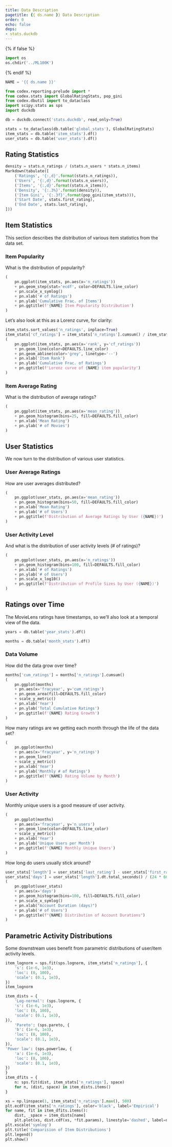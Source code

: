 ```yaml
---
title: Data Description
pagetitle: {{ ds.name }} Data Description
order: 0
echo: false
deps:
- stats.duckdb
---
```


{% if false %}
```python
import os
os.chdir('../ML100K')
```
{% endif %}

```python
NAME = '{{ ds.name }}'
```

```python
from codex.reporting.prelude import *
from codex.stats import GlobalRatingStats, pop_gini
from codex.dbutil import to_dataclass
import scipy.stats as sps
import duckdb
```


```python
db = duckdb.connect('stats.duckdb', read_only=True)
```

```python
stats = to_dataclass(db.table('global_stats'), GlobalRatingStats)
item_stats = db.table('item_stats').df()
user_stats = db.table('user_stats').df()
```


## Rating Statistics

```python
density = stats.n_ratings / (stats.n_users * stats.n_items)
Markdown(tabulate([
    ('Ratings', '{:,d}'.format(stats.n_ratings)),
    ('Users', '{:,d}'.format(stats.n_users)),
    ('Items', '{:,d}'.format(stats.n_items)),
    ('Density', '{:.3%}'.format(density)),
    ('Item Gini', '{:.3f}'.format(pop_gini(item_stats))),
    ('Start Date', stats.first_rating),
    ('End Date', stats.last_rating),
]))
```

## Item Statistics

This section describes the distribution of various item statistics from the data set.

### Item Popularity

What is the distribution of popularity?

```python
(
    pn.ggplot(item_stats, pn.aes(x='n_ratings'))
    + pn.geom_step(stat='ecdf', color=DEFAULTS.line_color)
    + pn.scale_x_symlog()
    + pn.xlab('# of Ratings')
    + pn.ylab('Cumulative Frac. of Items')
    + pn.ggtitle(f'{NAME} Item Popularity Distribution')
)
```

Let's also look at this as a Lorenz curve, for clarity:

```python
item_stats.sort_values('n_ratings', inplace=True)
item_stats['cf_ratings'] = item_stats['n_ratings'].cumsum() / item_stats['n_ratings'].sum()
(
    pn.ggplot(item_stats, pn.aes(x='rank', y='cf_ratings'))
    + pn.geom_line(color=DEFAULTS.line_color)
    + pn.geom_abline(color='grey', linetype='--')
    + pn.xlab('Item Rank')
    + pn.ylab('Cumulative Frac. of Ratings')
    + pn.ggtitle(f'Lorenz curve of {NAME} item popularity')
)
```

### Item Average Rating

What is the distribution of average ratings?

```python
(
    pn.ggplot(item_stats, pn.aes(x='mean_rating'))
    + pn.geom_histogram(bins=25, fill=DEFAULTS.fill_color)
    + pn.xlab('Mean Rating')
    + pn.ylab('# of Movies')
)
```

## User Statistics

We now turn to the distribution of various user statistics.

### User Average Ratings

How are user averages distributed?

```python
(
    pn.ggplot(user_stats, pn.aes(x='mean_rating'))
    + pn.geom_histogram(bins=50, fill=DEFAULTS.fill_color)
    + pn.xlab('Mean Rating')
    + pn.ylab('# of Users')
    + pn.ggtitle(f'Distribution of Average Ratings by User ({NAME})')
)
```

### User Activity Level

And what is the distribution of user activity levels (# of ratings)?

```python
(
    pn.ggplot(user_stats, pn.aes(x='n_ratings'))
    + pn.geom_histogram(bins=100, fill=DEFAULTS.fill_color)
    + pn.xlab('# of Ratings')
    + pn.ylab('# of Users')
    + pn.scale_x_log10()
    + pn.ggtitle(f'Distribution of Profile Sizes by User ({NAME})')
)
```

## Ratings over Time

The MovieLens ratings have timestamps, so we'll also look at a temporal view of the data.

```python
years = db.table('year_stats').df()
```


```python
months = db.table('month_stats').df()
```

### Data Volume

How did the data grow over time?

```python
months['cum_ratings'] = months['n_ratings'].cumsum()
(
    pn.ggplot(months)
    + pn.aes(x='fracyear', y='cum_ratings')
    + pn.geom_area(fill=DEFAULTS.fill_color)
    + scale_y_metric()
    + pn.xlab('Year')
    + pn.ylab('Total Cumulative Ratings')
    + pn.ggtitle(f'{NAME} Rating Growth')
)
```

How many ratings are we getting each month through the life of the data set?

```python
(
    pn.ggplot(months)
    + pn.aes(x='fracyear', y='n_ratings')
    + pn.geom_line()
    + scale_y_metric()
    + pn.xlab('Year')
    + pn.ylab('Monthly # of Ratings')
    + pn.ggtitle(f'{NAME} Rating Volume by Month')
)
```

### User Activity

Monthly unique users is a good measure of user activity.

```python
(
    pn.ggplot(months)
    + pn.aes(x='fracyear', y='n_users')
    + pn.geom_line(color=DEFAULTS.line_color)
    + scale_y_metric()
    + pn.xlab('Year')
    + pn.ylab('Unique Users per Month')
    + pn.ggtitle(f'{NAME} Monthly Unique Users')
)
```

How long do users usually stick around?


```python
user_stats['length'] = user_stats['last_rating'] - user_stats['first_rating']
user_stats['days'] = user_stats['length'].dt.total_seconds() / (24 * 60 * 60)
(
    pn.ggplot(user_stats)
    + pn.aes(x='days')
    + pn.geom_histogram(bins=100, fill=DEFAULTS.fill_color)
    + pn.scale_x_symlog()
    + pn.xlab("Account Duration (days)")
    + pn.ylab('# of Users')
    + pn.ggtitle(f"{NAME} Distribution of Account Durations")
)
```

## Parametric Activity Distributions

Some downstream uses benefit from parametric distributions of user/item activity levels.

```python
item_lognorm = sps.fit(sps.lognorm, item_stats['n_ratings'], {
    's': (1e-6, 1e3),
    'loc': (0, 100),
    'scale': (0.1, 1e3),
})
item_lognorm
```

```python
item_dists = {
    'Log-normal': (sps.lognorm, {
    's': (1e-6, 1e3),
    'loc': (0, 100),
    'scale': (0.1, 1e3),
}),
    'Pareto': (sps.pareto, {
    'b': (1e-6, 1e3),
    'loc': (0, 100),
    'scale': (0.1, 1e3),
}),
'Power law': (sps.powerlaw, {
    'a': (1e-6, 1e3),
    'loc': (0, 100),
    'scale': (0.1, 1e3),
})
}
item_dfits = {
    n: sps.fit(dist, item_stats['n_ratings'], space)
    for n, (dist, space) in item_dists.items()
}
```


```python
xs = np.linspace(1, item_stats['n_ratings'].max(), 500)
plt.ecdf(item_stats['n_ratings'], color='black', label='Empirical')
for name, fit in item_dfits.items():
    dist, _space = item_dists[name]
    plt.plot(xs, dist.cdf(xs, *fit.params), linestyle='dashed', label=name)
plt.xscale('symlog')
plt.title('Comparision of Item Distributions')
plt.legend()
plt.show()
```
